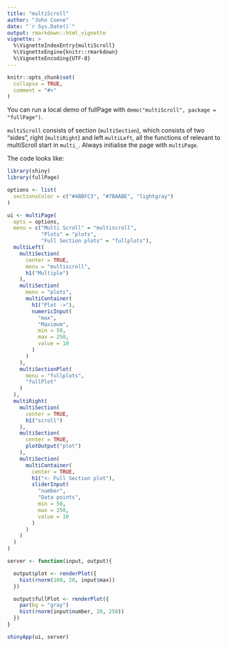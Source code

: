 ```yaml
---
title: "multiScroll"
author: "John Coene"
date: "`r Sys.Date()`"
output: rmarkdown::html_vignette
vignette: >
  %\VignetteIndexEntry{multiScroll}
  %\VignetteEngine{knitr::rmarkdown}
  %\VignetteEncoding{UTF-8}
---
```


```r
knitr::opts_chunk$set(
  collapse = TRUE,
  comment = "#>"
)
```

You can run a local demo of fullPage with `demo("multiScroll", package = "fullPage")`.

`multiScroll` consists of section (`multiSection`), which consists of two "sides", right (`multiRight`) and left `multiLeft`, all the functions of relevant to multiScroll start in `multi_`. Always initialise the page with `multiPage`.

The code looks like:

```r
library(shiny)
library(fullPage)

options <- list(
  sectionsColor = c("#4BBFC3", "#7BAABE", "lightgray")
)

ui <- multiPage(
  opts = options,
  menu = c("Multi Scroll" = "multiscroll",
           "Plots" = "plots",
           "Full Section plots" = "fullplots"),
  multiLeft(
    multiSection(
      center = TRUE,
      menu = "multiscroll",
      h1("Multiple")
    ),
    multiSection(
      menu = "plots",
      multiContainer(
        h1("Plot ->"),
        numericInput(
          "max",
          "Maximum",
          min = 50,
          max = 250,
          value = 10
        )
      )
    ),
    multiSectionPlot(
      menu = "fullplots",
      "fullPlot"
    )
  ),
  multiRight(
    multiSection(
      center = TRUE,
      h1("scroll")
    ),
    multiSection(
      center = TRUE,
      plotOutput("plot")
    ),
    multiSection(
      multiContainer(
        center = TRUE,
        h1("<- Full Section plot"),
        sliderInput(
          "number",
          "Data points",
          min = 50,
          max = 250,
          value = 10
        )
      )
    )
  )
)

server <- function(input, output){

  output$plot <- renderPlot({
    hist(rnorm(100, 20, input$max))
  })

  output$fullPlot <- renderPlot({
    par(bg = "gray")
    hist(rnorm(input$number, 20, 250))
  })
}

shinyApp(ui, server)
```